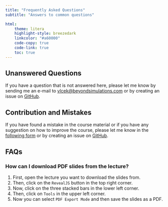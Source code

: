 ```yaml
---
title: "Frequently Asked Questions"
subtitle: "Answers to common questions"

html:
    theme: litera
    highlight-style: breezedark
    linkcolor: "#a60000"
    code-copy: true
    code-link: true
    toc: true
---
```

## Unanswered Questions
If you have a question that is not answered here, please let me know by sending me an e-mail to [vlcek@beyondsimulations.com](mailto:vlcek@beyondsimulations.com?subject=Programming%20with%20Python%20-%20KLU24%3A%20%3CYour%20subject%3E) or by creating an issue on [GitHub](https://github.com/beyondsimulations/Introduction-to-Python/issues).

## Contribution and Mistakes
If you have found a mistake in the course material or if you have any suggestion on how to improve the course, please let me know in the [following form](https://tally.so/r/w7oapa) or by creating an issue on [GitHub](https://github.com/beyondsimulations/Introduction-to-Python/issues).

## FAQs

### How can I download PDF slides from the lecture?

1. First, open the lecture you want to download the slides from. 
2. Then, click on the `RevealJS` button in the top right corner.
3. Now, click on the three stacked bars in the lower left corner.
4. Then, click on `Tools` in the upper left corner.
5. Now you can select `PDF Export Mode` and then save the slides as a PDF.